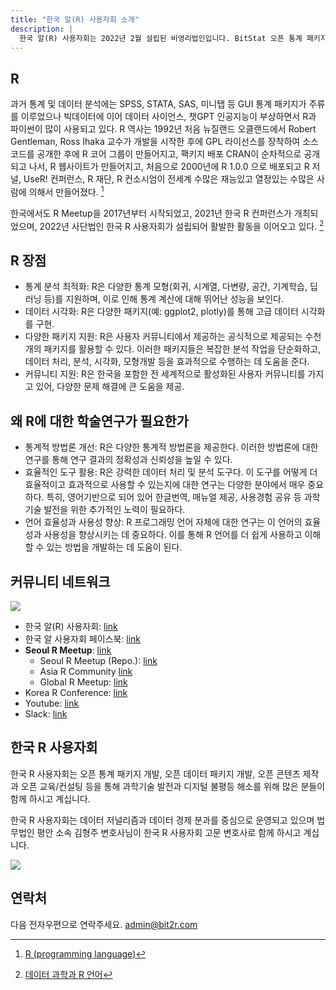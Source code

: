 ```yaml
---
title: "한국 알(R) 사용자회 소개"
description: |
  한국 알(R) 사용자회는 2022년 2월 설립된 비영리법인입니다. BitStat 오픈 통계 패키지를 비롯하여 데이터 사이언스 전자책 콘텐츠 개발, 서울 R 미트업과 한국 R 컨퍼런스를 비롯하여 [나눔교육운동본부](https://www.sharingkorea.net/), [서울교육청 사회단체 교육활동](https://www.sen.go.kr/), [대전관광공사 민간분야 과학문화활동](http://www.djto.kr/) 사업 등을 통해 디지털 불평등 해소와 오픈 과학기술을 보급하여 더 나은 세상을 함께 만들어가고 있습니다.
---
```


## R

과거 통계 및 데이터 분석에는 SPSS, STATA, SAS, 미니탭 등 GUI 통계 패키지가 주류를 이루었으나 빅데이터에 이어 
데이터 사이언스, 챗GPT 인공지능이 부상하면서 R과 파이썬이 많이 사용되고 있다. R 역사는 1992년 처음 뉴질랜드 오클랜드에서 Robert Gentleman, Ross Ihaka 교수가 개발을 시작한 후에 GPL 라이선스를 장착하여 소스코드를 공개한 후에 R 코어 그룹이 만들어지고, 팩키지 배포 CRAN이 순차적으로 공개되고 나서, R 웹사이트가 만들어지고, 처음으로 2000년에 R 1.0.0 으로 배포되고 R 저널, UseR! 컨퍼런스, R 재단, R 컨소시엄이 전세계 수많은 재능있고 열정있는 수많은 사람에 의해서 만들어졌다. [^r-history]

[^r-history]: [R (programming language)](https://en.wikipedia.org/wiki/R_(programming_language))

한국에서도 R Meetup을 2017년부터 시작되었고, 2021년 한국 R 컨퍼런스가 개최되었으며, 2022년 사단법인 한국 R 사용자회가 설립되어 활발한 활동을 이어오고 있다. [^r-korea]

[^r-korea]: [데이터 과학과 R 언어](https://statkclee.github.io/data-science/ds-r-lang.html)

## R 장점

- 통계 분석 최적화: R은 다양한 통계 모형(회귀, 시계열, 다변량, 공간, 기계학습, 딥러닝 등)를 지원하며, 이로 인해 통계 계산에 대해 뛰어난 성능을 보인다.
- 데이터 시각화: R은 다양한 패키지(예: ggplot2, plotly)를 통해 고급 데이터 시각화를 구현.
- 다양한 패키지 지원: R은 사용자 커뮤니티에서 제공하는 공식적으로 제공되는 수천 개의 패키지를 활용할 수 있다. 이러한 패키지들은 복잡한 분석 작업을 단순화하고, 데이터 처리, 분석, 시각화, 모형개발 등을 효과적으로 수행하는 데 도움을 준다.
- 커뮤니티 지원: R은 한국을 포함한 전 세계적으로 활성화된 사용자 커뮤니티를 가지고 있어, 다양한 문제 해결에 큰 도움을 제공.

## 왜 R에 대한 학술연구가 필요한가

- 통계적 방법론 개선: R은 다양한 통계적 방법론을 제공한다. 이러한 방법론에 대한 연구를 통해 연구 결과의 정확성과 신뢰성을 높일 수 있다.
- 효율적인 도구 활용: R은 강력한 데이터 처리 및 분석 도구다. 이 도구를 어떻게 더 효율적이고 효과적으로 사용할 수 있는지에 대한 연구는 다양한 분야에서 매우 중요하다. 특히, 영어기반으로 되어 있어 한글번역, 매뉴얼 제공, 사용경험 공유 등 과학기술 발전을 위한 추가적인 노력이 필요하다.
- 언어 효율성과 사용성 향상: R 프로그래밍 언어 자체에 대한 연구는 이 언어의 효율성과 사용성을 향상시키는 데 중요하다. 이를 통해 R 언어를 더 쉽게 사용하고 이해할 수 있는 방법을 개발하는 데 도움이 된다.


## 커뮤니티 네트워크

![](fig/communities.png)

-   한국 알(R) 사용자회: [link](https://r2bit.com/)
-   한국 알 사용자회 페이스북: [link](https://www.facebook.com/groups/tidyverse)
-   **Seoul R Meetup**: [link](https://www.meetup.com/seoul-r-meetup)
    -   Seoul R Meetup (Repo.): [link](https://r2bit.com/seoul-r)
    -   Asia R Community [link](https://github.com/AsiaR-community)
    -   Global R Meetup: [link](https://benubah.github.io/r-community-explorer/rugs.html)
-   Korea R Conference: [link](https://use-r.kr/)
-   Youtube: [link](https://www.youtube.com/channel/UCW-epmIvjBEhhVXw_F0Nqbw)
-   Slack: [link](https://korea-r-user-group.slack.com)

## 한국 R 사용자회 

한국 R 사용자회는 오픈 통계 패키지 개발, 오픈 데이터 패키지 개발, 오픈 콘텐츠 제작과 오픈 교육/컨설팅 등을 통해 과학기술 발전과 디지털 불평등 해소를 위해 많은 분들이 함께 하시고 계십니다.

한국 R 사용자회는 데이터 저널리즘과 데이터 경제 분과를 중심으로 운영되고 있으며 법무법인 평안 소속 김형주 변호사님이 한국 R 사용자회 고문 변호사로 함께 하시고 계십니다.


![](fig/organization.png) 

## 연락처 

다음 전자우편으로 연락주세요. <a href="mailto:admin@bit2r.com">admin\@bit2r.com</a>








